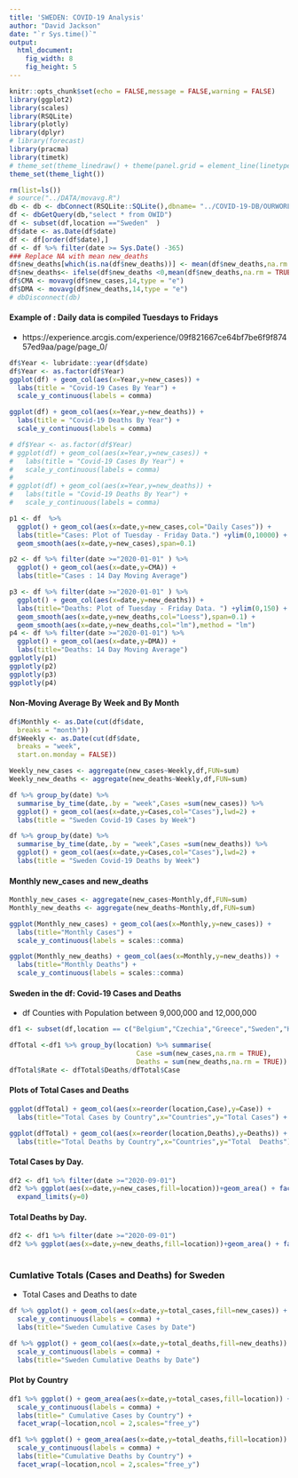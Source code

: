 ```yaml
---
title: 'SWEDEN: COVID-19 Analysis'
author: "David Jackson"
date: "`r Sys.time()`"
output: 
  html_document: 
    fig_width: 8
    fig_height: 5
---
```


```r
knitr::opts_chunk$set(echo = FALSE,message = FALSE,warning = FALSE)
library(ggplot2)
library(scales)
library(RSQLite)
library(plotly)
library(dplyr)
# library(forecast)
library(pracma)
library(timetk)
# theme_set(theme_linedraw() + theme(panel.grid = element_line(linetype = 'dashed')))
theme_set(theme_light())

```
```r
rm(list=ls())
# source("../DATA/movavg.R")
db <- db <- dbConnect(RSQLite::SQLite(),dbname= "../COVID-19-DB/OURWORLD.sqlite3")
df <- dbGetQuery(db,"select * from OWID")
df <- subset(df,location =="Sweden"  )
df$date <- as.Date(df$date)
df <- df[order(df$date),]
df <- df %>% filter(date >= Sys.Date() -365)
### Replace NA with mean new_deaths
df$new_deaths[which(is.na(df$new_deaths))] <- mean(df$new_deaths,na.rm = TRUE)
df$new_deaths<- ifelse(df$new_deaths <0,mean(df$new_deaths,na.rm = TRUE),df$new_deaths)
df$CMA <- movavg(df$new_cases,14,type = "e")
df$DMA <- movavg(df$new_deaths,14,type = "e")
# dbDisconnect(db)
```

#### Example of : Daily data is compiled Tuesdays to Fridays 
* https://experience.arcgis.com/experience/09f821667ce64bf7be6f9f87457ed9aa/page/page_0/

```r
df$Year <- lubridate::year(df$date)
df$Year <- as.factor(df$Year)
ggplot(df) + geom_col(aes(x=Year,y=new_cases)) +
  labs(title = "Covid-19 Cases By Year") +
  scale_y_continuous(labels = comma)

ggplot(df) + geom_col(aes(x=Year,y=new_deaths)) +
  labs(title = "Covid-19 Deaths By Year") +
  scale_y_continuous(labels = comma)
```
```r
# df$Year <- as.factor(df$Year)
# ggplot(df) + geom_col(aes(x=Year,y=new_cases)) +
#   labs(title = "Covid-19 Cases By Year") +
#   scale_y_continuous(labels = comma)
# 
# ggplot(df) + geom_col(aes(x=Year,y=new_deaths)) +
#   labs(title = "Covid-19 Deaths By Year") +
#   scale_y_continuous(labels = comma)
```





```r
p1 <- df  %>%
  ggplot() + geom_col(aes(x=date,y=new_cases,col="Daily Cases")) +
  labs(title="Cases: Plot of Tuesday - Friday Data.") +ylim(0,10000) +
  geom_smooth(aes(x=date,y=new_cases),span=0.1)

p2 <- df %>% filter(date >="2020-01-01" ) %>%
  ggplot() + geom_col(aes(x=date,y=CMA)) +
  labs(title="Cases : 14 Day Moving Average")

p3 <- df %>% filter(date >="2020-01-01" ) %>%
  ggplot() + geom_col(aes(x=date,y=new_deaths)) +
  labs(title="Deaths: Plot of Tuesday - Friday Data. ") +ylim(0,150) +
  geom_smooth(aes(x=date,y=new_deaths,col="Loess"),span=0.1) +
  geom_smooth(aes(x=date,y=new_deaths,col="lm"),method = "lm")
p4 <- df %>% filter(date >="2020-01-01") %>%
  ggplot() + geom_col(aes(x=date,y=DMA)) +
  labs(title="Deaths: 14 Day Moving Average")
ggplotly(p1)
ggplotly(p2)
ggplotly(p3)
ggplotly(p4)
```

#### Non-Moving Average By Week and By Month

```r
df$Monthly <- as.Date(cut(df$date,
  breaks = "month"))
df$Weekly <- as.Date(cut(df$date,
  breaks = "week",
  start.on.monday = FALSE))

```
```r
Weekly_new_cases <- aggregate(new_cases~Weekly,df,FUN=sum)
Weekly_new_deaths <- aggregate(new_deaths~Weekly,df,FUN=sum)

```
```r

df %>% group_by(date) %>%
  summarise_by_time(date,.by = "week",Cases =sum(new_cases)) %>%
  ggplot() + geom_col(aes(x=date,y=Cases,col="Cases"),lwd=2) +
  labs(title = "Sweden Covid-19 Cases by Week")

df %>% group_by(date) %>%
  summarise_by_time(date,.by = "week",Cases =sum(new_deaths)) %>%
  ggplot() + geom_col(aes(x=date,y=Cases,col="Cases"),lwd=2) +
  labs(title = "Sweden Covid-19 Deaths by Week")
``` 

#### Monthly new_cases and new_deaths

```r

Monthly_new_cases <- aggregate(new_cases~Monthly,df,FUN=sum)
Monthly_new_deaths <- aggregate(new_deaths~Monthly,df,FUN=sum)


```
```r
ggplot(Monthly_new_cases) + geom_col(aes(x=Monthly,y=new_cases)) +
  labs(title="Monthly Cases") +
  scale_y_continuous(labels = scales::comma)

ggplot(Monthly_new_deaths) + geom_col(aes(x=Monthly,y=new_deaths)) +
  labs(title="Monthly Deaths") +
  scale_y_continuous(labels = scales::comma)
```

#### Sweden in the df: Covid-19 Cases and Deaths
* df Counties with Population between 9,000,000 and 12,000,000

```r

df1 <- subset(df,location == c("Belgium","Czechia","Greece","Sweden","Hungary","Austria"))

dfTotal <-df1 %>% group_by(location) %>% summarise(
                                Case =sum(new_cases,na.rm = TRUE),
                                Deaths = sum(new_deaths,na.rm = TRUE))
dfTotal$Rate <- dfTotal$Deaths/dfTotal$Case
```

#### Plots of Total Cases and Deaths

```r
ggplot(dfTotal) + geom_col(aes(x=reorder(location,Case),y=Case)) + 
  labs(title="Total Cases by Country",x="Countries",y="Total Cases") + scale_y_continuous(label=comma)

``` 
```r
ggplot(dfTotal) + geom_col(aes(x=reorder(location,Deaths),y=Deaths)) + 
  labs(title="Total Deaths by Country",x="Countries",y="Total  Deaths") + scale_y_continuous(label=comma)

```

#### Total Cases  by Day.

```r
df2 <- df1 %>% filter(date >="2020-09-01")
df2 %>% ggplot(aes(x=date,y=new_cases,fill=location))+geom_area() + facet_wrap(~location,ncol = 2,scales="free_y") +
  expand_limits(y=0)
```

#### Total Deaths  by Day.

```r
df2 <- df1 %>% filter(date >="2020-09-01")
df2 %>% ggplot(aes(x=date,y=new_deaths,fill=location))+geom_area() + facet_wrap(~location,ncol = 2,scales="free_y") +expand_limits(y=0)
  
```

### Cumlative Totals (Cases and Deaths) for Sweden
* Total Cases and Deaths to date

```r
df %>% ggplot() + geom_col(aes(x=date,y=total_cases,fill=new_cases)) +
  scale_y_continuous(labels = comma) +
  labs(title="Sweden Cumulative Cases by Date")

df %>% ggplot() + geom_col(aes(x=date,y=total_deaths,fill=new_deaths)) +
  scale_y_continuous(labels = comma) +
  labs(title="Sweden Cumulative Deaths by Date")
```

#### Plot by Country

```r
df1 %>% ggplot() + geom_area(aes(x=date,y=total_cases,fill=location)) +
  scale_y_continuous(labels = comma) +
  labs(title=" Cumulative Cases by Country") +
  facet_wrap(~location,ncol = 2,scales="free_y")

df1 %>% ggplot() + geom_area(aes(x=date,y=total_deaths,fill=location)) +
  scale_y_continuous(labels = comma) +
  labs(title="Cumulative Deaths by Country") +
  facet_wrap(~location,ncol = 2,scales="free_y")
```

